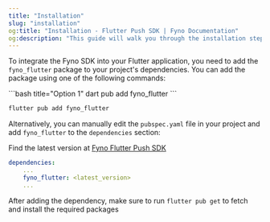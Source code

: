 ```yaml
---
title: "Installation"
slug: "installation"
og:title: "Installation - Flutter Push SDK | Fyno Documentation"
og:description: "This guide will walk you through the installation steps required to get your app ready for push notifications."
---
```


To integrate the Fyno SDK into your Flutter application, you need to add the `fyno_flutter` package to your project's dependencies. You can add the package using one of the following commands:

<CodeBlocks>
```bash title="Option 1"
dart pub add fyno_flutter
```

```bash title="Option 2"
flutter pub add fyno_flutter
```

</CodeBlocks>

Alternatively, you can manually edit the `pubspec.yaml` file in your project and add `fyno_flutter` to the `dependencies` section:

Find the latest version at [Fyno Flutter Push SDK](https://pub.dev/packages/fyno_flutter)

```yaml
dependencies:
    ...
    fyno_flutter: <latest_version>
    ...
```

After adding the dependency, make sure to run `flutter pub get` to fetch and install the required packages
